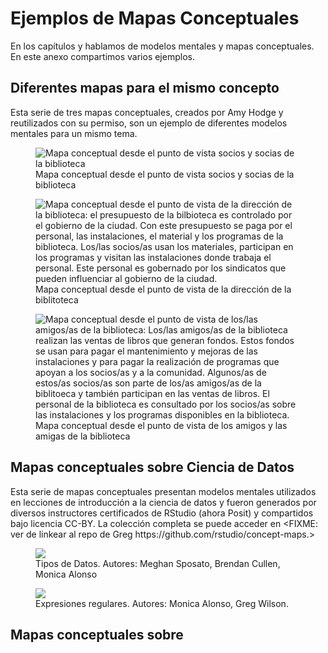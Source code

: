 # Ejemplos de Mapas Conceptuales

En los capítulos \chapref{s:memory} y \chapref{s:models} hablamos de modelos mentales y mapas conceptuales. En este anexo compartimos varios ejemplos.

## Diferentes mapas para el mismo concepto

Esta serie de tres mapas conceptuales, creados por Amy Hodge y reutilizados con su permiso, son un ejemplo de diferentes modelos mentales para un mismo tema.

![Mapa conceptual desde el punto de vista socios y socias de la biblioteca](diagrams/library-patron-concept-map.svg){fig-alt="Mapa conceptual desde el punto de vista de los/las socios/as de la biblioteca: los/as socios/as de la biblioteca llevan niños/as a talleres de cuentos que se realizan en el edificio de la biblioteca, el cual está lleno de libros y materiales. Los/as socios/as también buscan libros y hacen preguntas al personal de la biblioteca. Este personal se encarga de comprar libros y materiales, ayuda a los/las socios/as y evalúa si debe aplicar multas a algunos socios/as." fig-align="center"}

![Mapa conceptual desde el punto de vista de la dirección de la biblitoteca](diagrams/library-director-concept-map.svg){alt="Mapa conceptual desde el punto de vista de la dirección de la biblioteca: el presupuesto de la bilbioteca es controlado por el gobierno de la ciudad. Con este presupuesto se paga por el personal, las instalaciones, el material y los programas de la biblioteca. Los/las socios/as usan los materiales, participan en los programas y visitan las instalaciones donde trabaja el personal. Este personal es gobernado por los sindicatos que pueden influenciar al gobierno de la ciudad." fig-align="center"}

![Mapa conceptual desde el punto de vista de los amigos y las amigas de la biblioteca](diagrams/library-friends-concept-map.svg){alt="Mapa conceptual desde el punto de vista de los/las amigos/as de la biblioteca: Los/las amigos/as de la biblioteca realizan las ventas de libros que generan fondos. Estos fondos se usan para pagar el mantenimiento y mejoras de las instalaciones y para pagar la realización de programas que apoyan a los socios/as y a la comunidad. Algunos/as de estos/as socios/as son parte de los/as amigos/as de la biblitoeca y también participan en las ventas de libros. El personal de la biblioteca es consultado por los socios/as sobre las instalaciones y los programas disponibles en la biblioteca." fig-align="center"}

## Mapas conceptuales sobre Ciencia de Datos

Esta serie de mapas conceptuales presentan modelos mentales utilizados en lecciones de introducción a la ciencia de datos y fueron generados por diversos instructores certificados de RStudio (ahora Posit) y compartidos bajo licencia CC-BY. La colección completa se puede acceder en \<FIXME: ver de linkear al repo de Greg https://github.com/rstudio/concept-maps.\>

![Tipos de Datos. Autores: Meghan Sposato, Brendan Cullen, Monica Alonso](diagrams/data-types.svg){alt="" fig-align="center"}

![Expresiones regulares. Autores: Monica Alonso, Greg Wilson.](diagrams/regular-expressions.svg){alt="" fig-align="center"}

## Mapas conceptuales sobre 